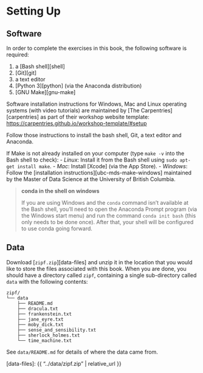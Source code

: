 # Setting Up {#install}

## Software {#intall-software}

In order to complete the exercises in this book,
the following software is required:

1. a [Bash shell][shell]
2. [Git][git]
3. a text editor
4. [Python 3][python] (via the Anaconda distribution)
5. [GNU Make][gnu-make]

Software installation instructions for Windows, Mac and Linux operating systems
(with video tutorials) are maintained by [The Carpentries][carpentries]
as part of their workshop website template:
[https://carpentries.github.io/workshop-template/#setup](https://carpentries.github.io/workshop-template/#setup)

Follow those instructions to install the bash shell, Git, a text editor and Anaconda.

If Make is not already installed on your computer (type `make -v` into the Bash shell to check): 
- *Linux*: Install it from the Bash shell using `sudo apt-get install make`.
- *Mac*: Install [Xcode] (via the App Store).
- *Windows*: Follow the [installation instructions][ubc-mds-make-windows] maintained by the
  Master of Data Science at the University of British Columbia.

> **conda in the shell on windows**
>
> If you are using Windows and the `conda` command isn’t available at the Bash shell,
> you’ll need to open the Anaconda Prompt program (via the Windows start menu)
> and run the command `conda init bash` (this only needs to be done once).
> After that, your shell will be configured to use conda going forward.
  
## Data {#install-data}

Download [`zipf.zip`][data-files] and unzip it in the location that you would like
to store the files associated with this book.
When you are done,
you should have a directory called `zipf`,
containing a single sub-directory called `data`
with the following contents:
 
```text
zipf/
└── data
    ├── README.md
    ├── dracula.txt
    ├── frankenstein.txt
    ├── jane_eyre.txt
    ├── moby_dick.txt
    ├── sense_and_sensibility.txt
    ├── sherlock_holmes.txt
    └── time_machine.txt
```

See `data/README.md` for details of where the data came from.

[data-files]: {{ "../data/zipf.zip" | relative_url }}

